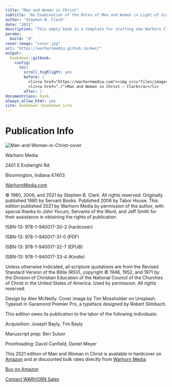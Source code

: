 ```yaml
--- 
title: "Man and Woman in Christ"
subtitle: "An Examination of the Roles of Men and Women in Light of Scripture and the Social Sciences"
author: "Stephen B. Clark"
date: "2021"
description: "This empty book is a template for starting new Warhorn Classics book projects."
params:
  build: "0"
cover-image: "cover.jpg"
url: "https://warhornmedia.github.io/mwc/"
output: 
  bookdown::gitbook:
    config:
      toc:
        scroll_highlight: yes
        before: |
          <li><a href="https://warhornmedia.com"><img src="files/images/warhornlogo-empty.png" width="260"></a></li>
          <li><a href="./">Man and Woman in Christ — Clark</a></li>
        after: |
documentclass: book
always_allow_html: yes
site: bookdown::bookdown_site
---
```


# Publication Info {-}

<img src="cover.jpg" id="pub-page-cover" alt="Man-and-Woman-in-Christ-cover"></img>
<p id="_idParaDest-124" class="F-B-MATTER_Copyright-Info-1st"><a id="_idTextAnchor2011"></a><span class="ALL-CAPS">Warhorn Media</span></p>
<p class="F-B-MATTER_Copyright-Info">2401 S Endwright Rd.</p>
<p class="F-B-MATTER_Copyright-Info">Bloomington, Indiana 47403</p>
<p class="F-B-MATTER_Copyright-Info-SA"><a href="https://warhornmedia.com"><span class="OT-All-Small-Caps">WarhornMedia.com</span></a></p>
<p class="F-B-MATTER_Copyright-Info-SA">©&#160;1980, 2006, and 2021 by Stephen B. Clark. All rights reserved. Originally published 1980 by Servant Books. Published 2006 by Tabor House. <span class="No-Ligatures">Th</span>is edition published 2021 by Warhorn Media by permission of the author, with special thanks to John Yocum, Servants of the Word, and Jeff Smith for their assistance in obtaining the rights of publication.</p>
<p class="F-B-MATTER_Copyright-Info"><span class="OT-All-Small-Caps">ISBN-13</span>: 978-1-940017-30-3 (hardcover)</p>
<p class="F-B-MATTER_Copyright-Info"><span class="OT-All-Small-Caps">ISBN-13</span>: 978-1-940017-31-0 (PDF)</p>
<p class="F-B-MATTER_Copyright-Info"><span class="OT-All-Small-Caps">ISBN-13</span>: 978-1-940017-32-7 (EPUB)</p>
<p class="F-B-MATTER_Copyright-Info-SA"><span class="OT-All-Small-Caps">ISBN-13</span>: 978-1-940017-33-4 (Kindle)</p>
<p class="F-B-MATTER_Copyright-Info-SA">Unless otherwise indicated, all scripture quotations are from the Revised Standard Version of the Bible (<span class="OT-All-Small-Caps">RSV</span>), copyright ©&#160;1946, 1952, and 1971 by the Division of Christian Education of the National Council of the Churches of Christ in the United States of America. Used by permission. All rights reserved.</p>
<p class="F-B-MATTER_Copyright-Info-SA">Design by Alex McNeilly. Cover image by Tim&#160;Mossholder on Unsplash. Typeset in Garamond Premier Pro, a typeface designed by Robert Slimbach.</p>
<p class="F-B-MATTER_Copyright-Info"><span class="No-Ligatures">Th</span>is edition owes its publication to the labor of the following individuals:</p>
<p class="F-B-MATTER_Copyright-Info-Indented"><span class="OT-All-Small-Caps">Acquisition</span>: Joseph Bayly, Tim Bayly</p>
<p class="F-B-MATTER_Copyright-Info-Indented"><span class="OT-All-Small-Caps">Manuscript prep</span>: Ben Sulser</p>
<p class="F-B-MATTER_Copyright-Info-Indented-SA"><span class="OT-All-Small-Caps">Proofreading</span>: David Canfield, Daniel Meyer</p>
<p class="F-B-MATTER_Copyright-Info"><span class="No-Ligatures">Th</span>is 2021 edition of <span class="Italic">Man and Woman in Christ</span> is available in hardcover on <a href="https://www.amazon.com/dp/B098XQQDFW/ref=cm_sw_em_r_mt_dp_BJCQ6KWEN68XFJ7FAYJN">Amazon</a> and at discounted bulk rates directly from <a href="https://warhornmedia.com/contact-us/">Warhorn Media</a>.</p>
<div class="Buy-Buttons">
<p class="Buy-Button"><a href="https://www.amazon.com/dp/B098XQQDFW/ref=cm_sw_em_r_mt_dp_BJCQ6KWEN68XFJ7FAYJN">Buy on Amazon</a></p>
<p class="Buy-Button"><a href="https://warhornmedia.com/contact-us/">Contact WARHORN Sales</a></p>
</div>
